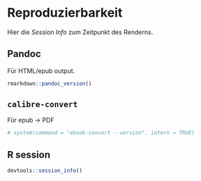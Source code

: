 # Reproduzierbarkeit

Hier die *Session Info* zum Zeitpunkt des Renderns.

## Pandoc 

Für HTML/epub output.

```r
rmarkdown::pandoc_version()
```

## `calibre-convert`

Für epub -> PDF

```r
# system(command = "ebook-convert --version", intern = TRUE)
```

## R session

```r
devtools::session_info()
```
